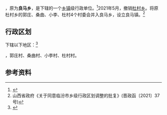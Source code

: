 {{中国乡级行政区|14/10/26/202/000
| 政府驻地 = 良马村
| 电话区号 = 357
}}

'''{{PAGENAMEBASE}}'''，原为'''良马乡'''，是{{PRC admin/fullname|14/10/26/202/000|3}}下辖的一个[[乡镇|乡镇]]级行政单位。<ref>{{PRC admin/ref sgc|{{PRC admin/parent|14/10/26/202/000}}}}</ref>2021年5月，撤销[[杜村乡|杜村乡]]。将原杜村乡的郭庄、桑曲、小李、杜村4个村委会并入良马乡，设立良马镇。<ref>山西省政府《关于同意临汾市乡级行政区划调整的批复》(晋政函〔2021〕37号)</ref>

== 行政区划 ==

{{PAGENAMEBASE}}下辖以下地区：<ref>{{PRC admin/ref sgc|14/10/26/202/000}}</ref>

{{PRC admin/children|14/10/26/202/000}}，郭庄村、桑曲村、小李村、杜村村。

== 参考资料 ==

{{reflist}}

{{PRC admin/navcat|14/10/26/202/000}}
